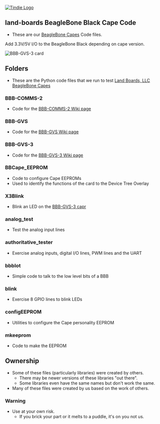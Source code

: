 <a href="https://www.tindie.com/products/land_boards/programmable-system-on-a-chip-for-the-raspberry-pi/?pt=ac_prod_search" >
<img src="http://land-boards.com/tindie/tindie-larges-v2.png" alt="Tindie Logo">
</img></a> 

== land-boards BeagleBone Black Cape Code ==

* These are our [http://land-boards.com/blwiki/index.php?title=Main_Page#Beaglebone_Capes BeagleBone Capes] Code files.

Add 3.3V/5V I/O to the BeagleBone Black depending on cape version.

<img src="http://land-boards.com/blwiki/images/9/9c/BBB-GVS-3_6135-640px.jpg" alt="BBB-GVS-3 card"></img>

== Folders ==

* These are the Python code files that we run to test [http://land-boards.com/blwiki/index.php?title=Main_Page#Beaglebone_Capes Land Boards, LLC BeagleBone Capes]

=== BBB-COMMS-2 ===

* Code for the [http://land-boards.com/blwiki/index.php?title=BBB-COMMS-2 BBB-COMMS-2 Wiki page]

=== BBB-GVS ===

* Code for the [http://land-boards.com/blwiki/index.php?title=BBB-GVS BBB-GVS Wiki page]

=== BBB-GVS-3 ===

* Code for the [http://land-boards.com/blwiki/index.php?title=BBB-GVS-3 BBB-GVS-3 Wiki page]

=== BBCape_EEPROM ===

* Code to configure Cape EEPROMs
* Used to identify the functions of the card to the Device Tree Overlay

=== X3Blink ===

* Blink an LED on the [http://land-boards.com/blwiki/index.php?title=BBB-GVS-3 BBB-GVS-3 capr]

=== analog_test ===

* Test the analog input lines

=== authoritative_tester ===

* Exercise analog inputs, digital I/O lines, PWM lines and the UART

=== bbbIot ===

* Simple code to talk to the low level bits of a BBB

=== blink ===

* Exercise 8 GPIO lines to blink LEDs

=== configEEPROM ===

* Utilities to configure the Cape personality EEPROM

=== mkeeprom ===

* Code to make the EEPROM

== Ownership ==

* Some of these files (particularly libraries) were created by others.
** There may be newer versions of these libraries "out there".
** Some libraries even have the same names but don't work the same.
* Many of these files were created by us based on the work of others.

=== Warning ===

* Use at your own risk.
** If you brick your part or it melts to a puddle, it's on you not us.

